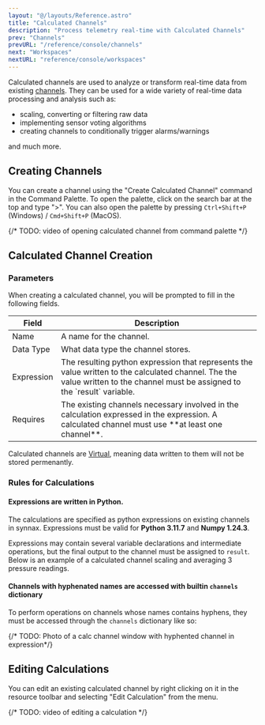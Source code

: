 ```yaml
---
layout: "@/layouts/Reference.astro"
title: "Calculated Channels"
description: "Process telemetry real-time with Calculated Channels"
prev: "Channels"
prevURL: "/reference/console/channels"
next: "Workspaces"
nextURL: "reference/console/workspaces"
---
```



Calculated channels are used to analyze or transform real-time data from
existing [channels](/reference/console/channels). They can be used for a wide variety of
real-time data processing and analysis such as:

- scaling, converting or filtering raw data
- implementing sensor voting algorithms
- creating channels to conditionally trigger alarms/warnings

and much more.


## Creating Channels

You can create a channel using the "Create Calculated Channel" command in the Command Palette. To
open the palette, click on the search bar at the top and type ">". You can also open the
palette by pressing `Ctrl+Shift+P` (Windows) / `Cmd+Shift+P` (MacOS).

{/*  TODO: video of opening calculated channel from command palette */}

## Calculated Channel Creation

### Parameters

When creating a calculated channel, you will be prompted to fill in the following fields.

<Table>
  <thead>
    <tr>
      <th>Field</th>
      <th>Description</th>
    </tr>
  </thead>
  <tbody>
    <tr>
      <td>Name</td>
      <td>
        A name for the channel.
      </td>
    </tr>
    <tr>
      <td>Data Type</td>
      <td>
        What data type the channel stores.
      </td>
    </tr>
    <tr>
      <td>Expression</td>
       <td>
        The resulting python expression that represents the value written to the calculated channel. The
        the value written to the channel must be assigned to the `result` variable.
       </td>
    </tr>
    <tr>
      <td> Requires </td>
      <td>
        The existing channels necessary involved in the calculation expressed in the expression. A calculated channel must
        use **at least one channel**.
      </td>
    </tr>
  </tbody>
</Table>

Calculated channels are [Virtual](/reference/concepts/channels#virtual-channels), meaning data written to them will not be stored permenantly.
### Rules for Calculations

#### Expressions are written in Python.

The calculations are specified as python expressions on existing channels in synnax. Expressions must be valid for
 **Python 3.11.7** and **Numpy 1.24.3**.

Expressions may contain several variable declarations and intermediate operations, but the final output to the channel
must be assigned to `result`. Below is an example of a calculated channel scaling and averaging 3 pressure readings.

#### Channels with hyphenated names are accessed with builtin `channels` dictionary

To perform operations on channels whose names contains hyphens, they must be accessed through the `channels` dictionary like so:

{/* TODO: Photo of a calc channel window with hyphented channel in expression*/}

## Editing Calculations

You can edit an existing calculated channel by right clicking on it in the resource toolbar and selecting "Edit Calculation" from the menu.

{/*  TODO: video of editing a calculation */}

